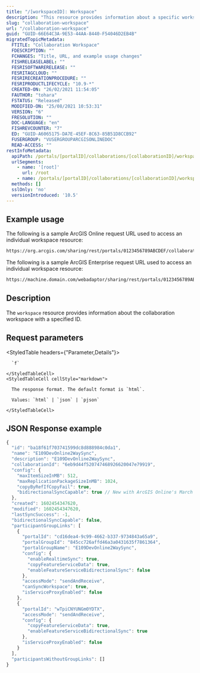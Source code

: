 ```yaml
---
title: "/[workspaceID]: Workspace"
description: "This resource provides information about a specific workspace in a distributed collaboration."
slug: "collaboration-workspace"
url: "/collaboration-workspace"
guid: "GUID-66E64C3A-9E53-44AA-8440-F54046D2EB4B"
migratedTopicMetadata:
  FTITLE: "Collaboration Workspace"
  FDESCRIPTION: ""
  FCHANGES: "Title, URL, and example usage changes"
  FISHRELEASELABEL: ""
  FESRISOFTWARERELEASE: ""
  FESRITAGCLOUD: ""
  FESRIRECREATIONPROCEDURE: ""
  FESRIPRODUCTLIFECYCLE: "10.9-*"
  CREATED-ON: "26/02/2021 11:54:05"
  FAUTHOR: "tohara"
  FSTATUS: "Released"
  MODIFIED-ON: "25/08/2021 10:53:31"
  VERSION: "6"
  FRESOLUTION: ""
  DOC-LANGUAGE: "en"
  FISHREVCOUNTER: "7"
  ED: "GUID-A6065175-DA7E-45EF-8C63-85B51D8CCB92"
  FUSERGROUP: "VUSERGROUPARCGISONLINEDOC"
  READ-ACCESS: ""
restInfoMetadata:
  apiPath: /portals/[portalID]/collaborations/[collaborationID]/workspaces/[workspaceID]
  urlSegments:
    - name: '[root]'
      url: /root
    - name: /portals/[portalID]/collaborations/[collaborationID]/workspaces/[workspaceID]
  methods: []
  sslOnly: 'no'
  versionIntroduced: '10.5'
---
```


## Example usage

The following is a sample ArcGIS Online request URL used to access an individual workspace resource:

```markdown
https://org.arcgis.com/sharing/rest/portals/0123456789ABCDEF/collaborations/1169d622be9d49c58d53dcfc4cd85134/workspaces/ba18f61f703741599dc8d888984c0da1?f=pjson
```

The following is a sample ArcGIS Enterprise request URL used to access an individual workspace resource:

```markdown
https://machine.domain.com/webadaptor/sharing/rest/portals/0123456789ABCDEF/collaborations/1169d622be9d49c58d53dcfc4cd85134/workspaces/ba18f61f703741599dc8d888984c0da1?f=pjson
```

## Description

The `workspace` resource provides information about the collaboration workspace with a specified ID.


## Request parameters

<StyledTable headers={"Parameter,Details"}>
  <StyledTableRow>
    <StyledTableCell cellStyle="markdown">

      `f` 

    </StyledTableCell>
    <StyledTableCell cellStyle="markdown">

      The response format. The default format is `html`.

      Values: `html` | `json` | `pjson`

    </StyledTableCell>
  </StyledTableRow>
</StyledTable>


## JSON Response example

```javascript
{
  "id": "ba18f61f703741599dc8d888984c0da1",
  "name": "E109DevOnline2WaySync",
  "description": "E109DevOnline2WaySync",
  "collaborationId": "6eb9d44f520747468926620047e79919",
  "config": {
    "maxItemSizeInMB": 512,
    "maxReplicationPackageSizeInMB": 1024,
    "copyByRefIfCopyFail": true,
    "bidirectionalSyncCapable": true // New with ArcGIS Online's March 2021 release & ArcGIS Enterprise 10.9
  },
  "created": 1602454347620,
  "modified": 1602454347620,
  "lastSyncSuccess": -1,
  "bidirectionalSyncCapable": false,
  "participantGroupLinks": [
    {
      "portalId": "cd16dea4-9c99-4662-b337-9734843a65a9",
      "portalGroupId": "845cc726affd46a3a0431635f7861364",
      "portalGroupName": "E109DevOnline2WaySync",
      "config": {
        "enableRealtimeSync": true,
        "copyFeatureServiceData": true,
        "enableFeatureServiceBidirectionalSync": false
      },
      "accessMode": "sendAndReceive",
      "canSyncWorkspace": true,
      "isServiceProxyEnabled": false
    },
    {
      "portalId": "wTpiCNYUNGm0YDTX",
      "accessMode": "sendAndReceive",
      "config": {
        "copyFeatureServiceData": true,
        "enableFeatureServiceBidirectionalSync": true
      },
      "isServiceProxyEnabled": false
    }
  ],
  "participantsWithoutGroupLinks": []
}
```